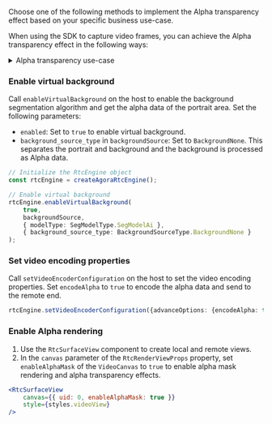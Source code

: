 <PlatformWrapper platform="react-native">

Choose one of the following methods to implement the Alpha transparency effect based on your specific business use-case.

When using the SDK to capture video frames, you can achieve the Alpha transparency effect in the following ways:

<details>
<summary>Alpha transparency use-case</summary>

![Custom Video Capture Process 1](https://agora-doc.s3.us-east-1.amazonaws.com/images/video-sdk/alpha-transparency-scenario-2.svg)
</details>

### Enable virtual background

Call `enableVirtualBackground` on the host to enable the background segmentation algorithm and get the alpha data of the portrait area. Set the following parameters:

   - `enabled`: Set to `true` to enable virtual background.
   - `background_source_type` in `backgroundSource`: Set to `BackgroundNone`. This separates the portrait and background and the background is processed as Alpha data.

```typescript
// Initialize the RtcEngine object
const rtcEngine = createAgoraRtcEngine();

// Enable virtual background
rtcEngine.enableVirtualBackground(
    true, 
    backgroundSource, 
    { modelType: SegModelType.SegModelAi }, 
    { background_source_type: BackgroundSourceType.BackgroundNone }
);
```

### Set video encoding properties

Call `setVideoEncoderConfiguration` on the host to set the video encoding properties. Set `encodeAlpha` to `true` to encode the alpha data and send to the remote end.

```typescript
rtcEngine.setVideoEncoderConfiguration({advanceOptions: {encodeAlpha: true}});
```

### Enable Alpha rendering

1. Use the `RtcSurfaceView` component to create local and remote views.
1. In the `canvas` parameter of the `RtcRenderViewProps` property, set `enableAlphaMask` of the `VideoCanvas` to `true` to enable alpha mask rendering and alpha transparency effects.

```jsx
<RtcSurfaceView 
    canvas={{ uid: 0, enableAlphaMask: true }} 
    style={styles.videoView} 
/>
```

</PlatformWrapper>